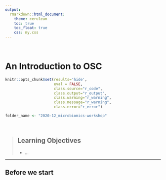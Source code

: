 ```yaml
---
output:
  rmarkdown::html_document:
    theme: cerulean
    toc: true
    toc_float: true
    css: my.css
---
```


<br>

# An Introduction to OSC

```r
knitr::opts_chunk$set(results='hide',
                      eval = FALSE,
                      class.source="r_code",
                      class.output="r_output",
                      class.warning="r_warning",
                      class.message="r_warning",
                      class.error="r_error")

folder_name <- "2020-12_microbiomics-workshop"
```

<br>

> ## Learning Objectives
>
> * ...

------------

## Before we start

<br> <br>

